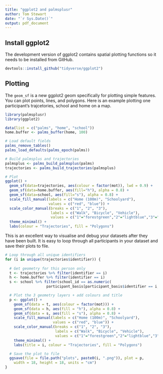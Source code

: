 ```yaml
---
title: "ggplot2 and palmsplusr"
author: Tom Stewart
date: "`r Sys.Date()`"
output: pdf_document
---
```


## Install ggplot2

The development version of ggplot2 contains spatial plotting functions so it needs to be installed from GitHub.

```r
devtools::install_github("tidyverse/ggplot2")
```

## Plotting 

The `geom_sf` is a new ggplot2 geom specifically for plotting simple features. You can plot points, lines, and polygons. Here is an example plotting one participant's trajcetories, school and home on a map.

```r
library(palmsplusr)
library(ggplot2)

data(list = c("palms", "home", "school"))
home.buffer <- palms_buffer(home, 100)

# Load default fields
palms_remove_tables()
palms_load_defaults(palms_epoch(palms))

# Build palmsplus and trajectories
palmsplus <- palms_build_palmsplus(palms)
trajectories <- palms_build_trajectories(palmsplus)

# Plot
ggplot() +
  geom_sf(data=trajectories, aes(colour = factor(mot)), lwd = 0.9) +
  geom_sf(data=home.buffer, aes(fill="h"), alpha = 0.8) +
  geom_sf(data=school, aes(fill="s"), alpha = 0.8) +
  scale_fill_manual(labels = c("Home (100m)", "Schoolyard"),
                    values = c("red", "blue")) +
  scale_color_manual(breaks = c("1", "2", "3"),
                     labels = c("Walk", "Bicycle", "Vehicle"),
                     values = c("1"="forestgreen","2"="lightblue","3"="orange")) +
  theme_minimal() +
  labs(colour = "Trajectories", fill = "Polygons")
```

This is an excellent way to visualise and debug your datasets after they have been built. It is easy to loop through all participants in your dataset and save their plots to file.

```r
# Loop through all unique identifiers
for (i in unique(trajectories$identifier)) {
  
  # Get geometry for this person only
  t <- trajectories %>% filter(identifier == i)
  h <- home.buffer %>% filter(identifier == i)
  s <- school %>% filter(school_id == as.numeric(
                   participant_basis[participant_basis$identifier == i, "school_id"]))

  # Plot the 3 geometry layers + add colours and title
  p <- ggplot() +
    geom_sf(data = t, aes(colour = factor(mot))) +
    geom_sf(data = h, aes(fill = "h"), alpha = 0.8) +
    geom_sf(data = s, aes(fill = "s"), alpha = 0.8) +
    scale_fill_manual(labels = c("Home (100m)", "Schoolyard"),
                      values = c("red", "blue")) +
    scale_color_manual(breaks = c("1", "2", "3"),
                       labels = c("Walk", "Bicycle", "Vehicle"),
                       values = c("1"="forestgreen","2"="lightblue","3"="orange")) +
    theme_minimal() +
    labs(title = i, colour = "Trajectories", fill = "Polygons")

  # Save the plot to file
  ggsave(file = file.path("plots", paste0(i, ".png")), plot = p, 
    width = 18, height = 18, units = "cm")
}
```
